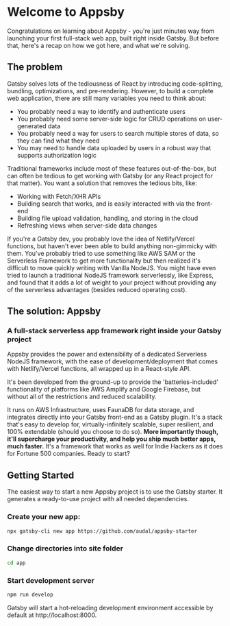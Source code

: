 # Welcome to Appsby
Congratulations on learning about Appsby - you're just minutes way from launching your first full-stack web app, built right inside Gatsby. But before that, here's a recap on how we got here, and what we're solving.

## The problem
Gatsby solves lots of the tediousness of React by introducing code-splitting, bundling, optimizations, and pre-rendering.
However, to build a complete web application, there are still many variables you need to think about:
- You probably need a way to identify and authenticate users
- You probably need some server-side logic for CRUD operations on user-generated data
- You probably need a way for users to search multiple stores of data, so they can find what they need
- You may need to handle data uploaded by users in a robust way that supports authorization logic

Traditional frameworks include most of these features out-of-the-box, but can often be tedious to get working with Gatsby (or any React project for that matter). You want a solution that removes the tedious bits, like:
- Working with Fetch/XHR APIs
- Building search that works, and is easily interacted with via the front-end
- Building file upload validation, handling, and storing in the cloud
- Refreshing views when server-side data changes

If you're a Gatsby dev, you probably love the idea of Netlify/Vercel functions, but haven't ever been able to build anything non-gimmicky with them. You've probably tried to use something like AWS SAM or the Serverless Framework to get more functionality but then realized it's difficult to move quickly writing with Vanilla NodeJS. You might have even tried to launch a traditional NodeJS framework serverlessly, like Express, and found that it adds a lot of weight to your project without providing any of the serverless advantages (besides reduced operating cost).

## The solution: Appsby
### A full-stack serverless app framework right inside your Gatsby project

Appsby provides the power and extensibility of a dedicated Serverless NodeJS framework, with the ease of development/deployment that comes with Netlify/Vercel functions, all wrapped up in a React-style API.

It's been developed from the ground-up to provide the 'batteries-included' functionality of platforms like AWS Amplify and Google Firebase, but without all of the restrictions and reduced scalability.

It runs on AWS Infrastructure, uses FaunaDB for data storage, and integrates directly into your Gatsby front-end as a Gatsby plugin. It's a stack that's easy to develop for, virtually-infinitely scalable, super resilient, and 100% extendable (should you choose to do so). <b>More importantly though, it'll supercharge your productivity, and help you ship much better apps, much faster.</b> It's a framework that works as well for Indie Hackers as it does for Fortune 500 companies. Ready to start?

## Getting Started

The easiest way to start a new Appsby project is to use the Gatsby starter. It generates a ready-to-use project with all needed dependencies.

### Create your new app:

```bash
npx gatsby-cli new app https://github.com/audal/appsby-starter
```

### Change directories into site folder

```bash
cd app
```

### Start development server

```bash
npm run develop
```

Gatsby will start a hot-reloading development environment accessible by default at http://localhost:8000.
